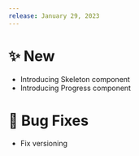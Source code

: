 ```yaml
---
release: January 29, 2023
---
```


# ✨ New

- Introducing Skeleton component
- Introducing Progress component

# 🐛 Bug Fixes

- Fix versioning
